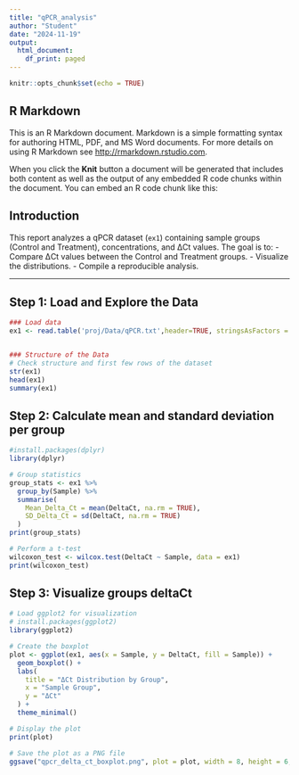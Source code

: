 ```yaml
---
title: "qPCR_analysis"
author: "Student"
date: "2024-11-19"
output:
  html_document:
    df_print: paged
---
```


```r
knitr::opts_chunk$set(echo = TRUE)
```

## R Markdown

This is an R Markdown document. Markdown is a simple formatting syntax for authoring HTML, PDF, and MS Word documents. For more details on using R Markdown see <http://rmarkdown.rstudio.com>.

When you click the **Knit** button a document will be generated that includes both content as well as the output of any embedded R code chunks within the document. You can embed an R code chunk like this:



## Introduction

This report analyzes a qPCR dataset (`ex1`) containing sample groups (Control and Treatment), concentrations, and ΔCt values. The goal is to:
- Compare ΔCt values between the Control and Treatment groups.
- Visualize the distributions.
- Compile a reproducible analysis.

---

## Step 1: Load and Explore the Data
```r
### Load data 
ex1 <- read.table('proj/Data/qPCR.txt',header=TRUE, stringsAsFactors = TRUE)


### Structure of the Data
# Check structure and first few rows of the dataset
str(ex1)
head(ex1)
summary(ex1)
```


## Step 2: Calculate mean and standard deviation per group

```r
#install.packages(dplyr)
library(dplyr)

# Group statistics
group_stats <- ex1 %>%
  group_by(Sample) %>%
  summarise(
    Mean_Delta_Ct = mean(DeltaCt, na.rm = TRUE),
    SD_Delta_Ct = sd(DeltaCt, na.rm = TRUE)
  )
print(group_stats)

# Perform a t-test
wilcoxon_test <- wilcox.test(DeltaCt ~ Sample, data = ex1)
print(wilcoxon_test)
```
## Step 3: Visualize groups deltaCt

```r

# Load ggplot2 for visualization
# install.packages(ggplot2)
library(ggplot2)

# Create the boxplot
plot <- ggplot(ex1, aes(x = Sample, y = DeltaCt, fill = Sample)) +
  geom_boxplot() +
  labs(
    title = "ΔCt Distribution by Group",
    x = "Sample Group",
    y = "ΔCt"
  ) +
  theme_minimal()

# Display the plot
print(plot)

# Save the plot as a PNG file
ggsave("qpcr_delta_ct_boxplot.png", plot = plot, width = 8, height = 6, dpi = 300)

```



